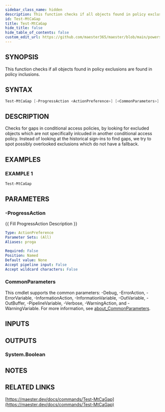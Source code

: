 ```yaml
---
sidebar_class_name: hidden
description: This function checks if all objects found in policy exclusions are found in policy inclusions.
id: Test-MtCaGap
title: Test-MtCaGap
hide_title: false
hide_table_of_contents: false
custom_edit_url: https://github.com/maester365/maester/blob/main/powershell/public/Test-MtCaGap.ps1
---
```


## SYNOPSIS

This function checks if all objects found in policy exclusions are found in policy inclusions.

## SYNTAX

```powershell
Test-MtCaGap [-ProgressAction <ActionPreference>] [<CommonParameters>]
```

## DESCRIPTION

Checks for gaps in conditional access policies, by looking for excluded objects which are not specifically inlcuded
in another conditional access policy.
Instead of looking at the historical sign-ins to find gaps, we try to spot possibly
overlooked exclusions which do not have a fallback.

## EXAMPLES

### EXAMPLE 1

```powershell
Test-MtCaGap
```

## PARAMETERS

### -ProgressAction

\{\{ Fill ProgressAction Description \}\}

```yaml
Type: ActionPreference
Parameter Sets: (All)
Aliases: proga

Required: False
Position: Named
Default value: None
Accept pipeline input: False
Accept wildcard characters: False
```

### CommonParameters

This cmdlet supports the common parameters: -Debug, -ErrorAction, -ErrorVariable, -InformationAction, -InformationVariable, -OutVariable, -OutBuffer, -PipelineVariable, -Verbose, -WarningAction, and -WarningVariable. For more information, see [about_CommonParameters](http://go.microsoft.com/fwlink/?LinkID=113216).

## INPUTS

## OUTPUTS

### System.Boolean

## NOTES

## RELATED LINKS

[https://maester.dev/docs/commands/Test-MtCaGap](https://maester.dev/docs/commands/Test-MtCaGap)

